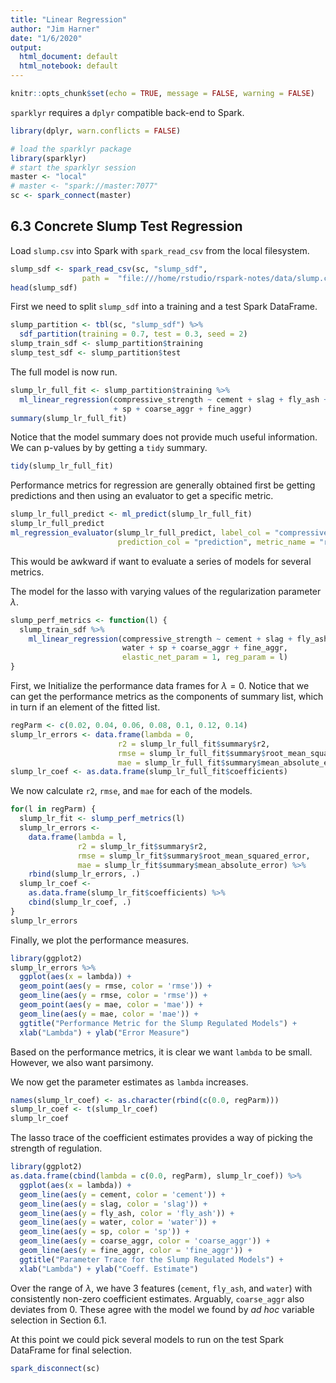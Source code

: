 ```yaml
---
title: "Linear Regression"
author: "Jim Harner"
date: "1/6/2020"
output: 
  html_document: default
  html_notebook: default
---
```


```r
knitr::opts_chunk$set(echo = TRUE, message = FALSE, warning = FALSE)
```
`sparklyr` requires a `dplyr` compatible back-end to Spark. 
```r
library(dplyr, warn.conflicts = FALSE)

# load the sparklyr package
library(sparklyr)
# start the sparklyr session
master <- "local"
# master <- "spark://master:7077"
sc <- spark_connect(master)
```

## 6.3 Concrete Slump Test Regression

Load `slump.csv` into Spark with `spark_read_csv` from the local filesystem.
```r
slump_sdf <- spark_read_csv(sc, "slump_sdf",
                path =  "file:///home/rstudio/rspark-notes/data/slump.csv")
head(slump_sdf)
```

First we need to split `slump_sdf` into a training and a test Spark DataFrame.
```r
slump_partition <- tbl(sc, "slump_sdf") %>%
  sdf_partition(training = 0.7, test = 0.3, seed = 2)
slump_train_sdf <- slump_partition$training
slump_test_sdf <- slump_partition$test
```

The full model is now run.
```r
slump_lr_full_fit <- slump_partition$training %>%
  ml_linear_regression(compressive_strength ~ cement + slag + fly_ash + water
                       + sp + coarse_aggr + fine_aggr)
summary(slump_lr_full_fit)
```
Notice that the model summary does not provide much useful information. We can p-values by by getting a `tidy` summary.
```r
tidy(slump_lr_full_fit)
```

Performance metrics for regression are generally obtained first be getting predictions and then using an evaluator to get a specific metric.
```r
slump_lr_full_predict <- ml_predict(slump_lr_full_fit)
slump_lr_full_predict
ml_regression_evaluator(slump_lr_full_predict, label_col = "compressive_strength",
                        prediction_col = "prediction", metric_name = "rmse")
```
This would be awkward if want to evaluate a series of models for several metrics.

The model for the lasso with varying values of the regularization parameter $\lambda$.
```r
slump_perf_metrics <- function(l) {
  slump_train_sdf %>%
    ml_linear_regression(compressive_strength ~ cement + slag + fly_ash +
                         water + sp + coarse_aggr + fine_aggr,
                         elastic_net_param = 1, reg_param = l)
}
```

First, we Initialize the performance data frames for $\lambda = 0$. Notice that we can get the performance metrics as the components of summary list, which in turn if an element of the fitted list.
```r
regParm <- c(0.02, 0.04, 0.06, 0.08, 0.1, 0.12, 0.14)
slump_lr_errors <- data.frame(lambda = 0, 
                        r2 = slump_lr_full_fit$summary$r2,
                        rmse = slump_lr_full_fit$summary$root_mean_squared_error,
                        mae = slump_lr_full_fit$summary$mean_absolute_error)
slump_lr_coef <- as.data.frame(slump_lr_full_fit$coefficients)
```

We now calculate `r2`, `rmse`, and `mae` for each of the models.
```r
for(l in regParm) {
  slump_lr_fit <- slump_perf_metrics(l)
  slump_lr_errors <- 
    data.frame(lambda = l,
               r2 = slump_lr_fit$summary$r2,
               rmse = slump_lr_fit$summary$root_mean_squared_error,
               mae = slump_lr_fit$summary$mean_absolute_error) %>%
    rbind(slump_lr_errors, .)
  slump_lr_coef <- 
    as.data.frame(slump_lr_fit$coefficients) %>%
    cbind(slump_lr_coef, .)
}
slump_lr_errors
```

Finally, we plot the performance measures.
```r
library(ggplot2)
slump_lr_errors %>%
  ggplot(aes(x = lambda)) +
  geom_point(aes(y = rmse, color = 'rmse')) +
  geom_line(aes(y = rmse, color = 'rmse')) +
  geom_point(aes(y = mae, color = 'mae')) +
  geom_line(aes(y = mae, color = 'mae')) + 
  ggtitle("Performance Metric for the Slump Regulated Models") +
  xlab("Lambda") + ylab("Error Measure")
```

Based on the performance metrics, it is clear we want `lambda` to be small. However, we also want parsimony.

We now get the parameter estimates as `lambda` increases.
```r
names(slump_lr_coef) <- as.character(rbind(c(0.0, regParm)))
slump_lr_coef <- t(slump_lr_coef)
slump_lr_coef
```

The lasso trace of the coefficient estimates provides a way of picking the strength of regulation.
```r
library(ggplot2)
as.data.frame(cbind(lambda = c(0.0, regParm), slump_lr_coef)) %>%
  ggplot(aes(x = lambda)) +
  geom_line(aes(y = cement, color = 'cement')) +
  geom_line(aes(y = slag, color = 'slag')) + 
  geom_line(aes(y = fly_ash, color = 'fly_ash')) + 
  geom_line(aes(y = water, color = 'water')) + 
  geom_line(aes(y = sp, color = 'sp')) + 
  geom_line(aes(y = coarse_aggr, color = 'coarse_aggr')) + 
  geom_line(aes(y = fine_aggr, color = 'fine_aggr')) +
  ggtitle("Parameter Trace for the Slump Regulated Models") +
  xlab("Lambda") + ylab("Coeff. Estimate")
```
Over the range of  $\lambda$, we have 3 features (`cement`, `fly_ash`, and `water`) with consistently non-zero coefficient estimates. Arguably, `coarse_aggr` also deviates from 0. These agree with the model we found by *ad hoc* variable selection in Section 6.1.

At this point we could pick several models to run on the test Spark DataFrame for final selection.

```r
spark_disconnect(sc)
```
